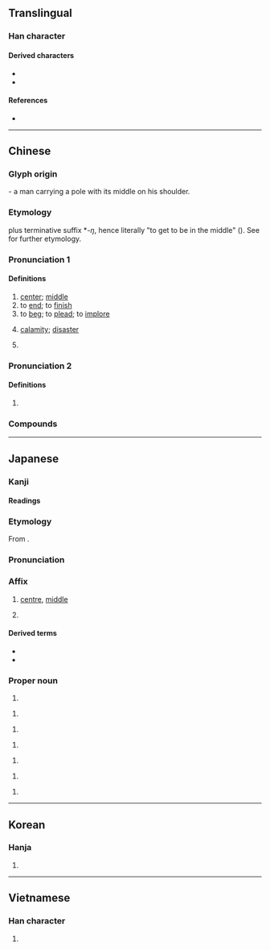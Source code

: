 {{also|中}}
{{character info}}
==Translingual==

===Han character===
{{Han char|rn=37|rad=大|as=02|sn=5|four=50030|canj=LBK|ids=⿻冂大,⿻𠀃人}}

====Derived characters====
* {{l|mul|[[佒]], [[坱]], [[抰]], [[咉]], [[岟]], [[泱]], [[㹧]], [[怏]], [[姎]], [[柍]], [[殃]], [[映]], [[胦]], [[炴]], [[眏]], [[䄃]], [[秧]], [[䘧]], [[紻]], [[軮]], [[詇]], [[𧲱]], [[鉠]] ([[𫓭]]), [[鞅]], [[䬬]], [[駚]] ([[𩧫]]), [[䱀]]}}
* {{l|mul|[[䱀]], [[㿮]], [[䒋]], [[英]], [[䇦]], [[雵]], [[𦁾]], [[㼜]], [[盎]], [[𩢥]], [[鴦]] ([[鸯]])}}

====References====
* {{Han ref|kx=0249.050|dkj=05840|dj=0508.030|hdz=10524.060|uh=592E|ud=22830|bh=A5A1|bd=42401}}

----

==Chinese==
{{zh-forms}}

===Glyph origin===
{{Han etym}}
{{Han compound|ls=ic|大|冂|t1=man|t2=pole}} - a man carrying a pole with its middle on his shoulder.

===Etymology===
{{och-l|於|tr=ʔa}} plus terminative suffix *''-ŋ'', hence literally "to get to be in the middle" ({{zh-ref|Schuessler, 2007}}). See {{och-l|於|tr=ʔa}} for further etymology.

===Pronunciation 1===
{{zh-pron
|m=yāng
|c=joeng1
|h=pfs=yông/ông
|h_note=yông - literary; ông - vernacular (limited, e.g. {{zh-l|*中央}})
|md=iŏng
|mn=xm,qz,tw:iong/xm,zz,tw:iang/ng
|mn_note=iong - literary; iang - literary (all sense in Zhangzhou, “to beg” in Xiamen and mainstream Taiwanese); ng - vernacular (limited, e.g. {{zh-l|*中央}})
|mn-t=iang1
|mc=y
|oc=y
|cat=n,a,v,pn
}}

====Definitions====
{{zh-hanzi}}

# [[center]]; [[middle]]
# to [[end]]; to [[finish]]
# to [[beg]]; to [[plead]]; to [[implore]]
# {{zh-alt-lb|殃}} [[calamity]]; [[disaster]]
# {{surname|zh}}

===Pronunciation 2===
{{zh-pron
|m=yīng
|cat=a
}}

====Definitions====
{{zh-hanzi}}

# {{zh-only|央央}}
===Compounds===
{{zh-der|央告|央行|央求|央托|中央|公央婆|念央兒|中央大學|央人|央煩|央中|央及|央人作伐|中央銀行|中央集權|央浼|中央黨部|中央山脈|央帶|央靠|央請|央浼營幹|央央戧戧|央央|央厄|央元音|央託|夜未央|央央插插|央媒|央戧|中央政府|死告活央|未央宮|投央|無央|未央|東央西告|震央|長樂未央|央塔克}}

----

==Japanese==

===Kanji===
{{ja-kanji|grade=3|rs=大02}}

====Readings====
{{ja-readings
|goon=おう, よう
|kanon=よう, えい
|kun=なか-ば
}}

===Etymology===
{{ja-kanjitab|おう|yomi=on}}
From {{der|ja|ltc|sort=おう|-}} {{ltc-l|央}}.

===Pronunciation===
{{ja-pron|おう|y=on}}

===Affix===
{{ja-pos|affix|おう|hhira=あう}}

# [[centre]], [[middle]]
# {{lb|ja|US}} {{short for|ja|央州|t={{place|ja|t=Oregon|state|c/USA}}}}

====Derived terms====
{{der-top}}
* {{ja-r|震央|しんおう}}
* {{ja-r|中央|ちゅうおう}}
{{der-bottom}}

===Proper noun===
{{ja-pos|proper|あたる}}
# {{given name|ja|male|sort=あたる}}
{{ja-pos|proper|おう}}
# {{given name|ja|male|sort=おう}}
{{ja-pos|proper|とおる}}
# {{given name|ja|male|sort=とおる}}
{{ja-pos|proper|なかば}}
# {{given name|ja|male|sort=なかば}}
{{ja-pos|proper|ひさし}}
# {{given name|ja|male|sort=ひさし}}
{{ja-pos|proper|ひろし}}
# {{given name|ja|male|sort=ひろし}}
{{ja-pos|proper|よう}}
# {{given name|ja|male|sort=よう}}

----

==Korean==

===Hanja===
{{ko-hanja|hangeul=앙|rv=ang|mr=ang}}

# {{rfdef|ko|sort=大02}}

----

==Vietnamese==

===Han character===
{{vi-readings|reading=ương, trân|rs=大02}}

# {{rfdef|vi|sort=大02}}